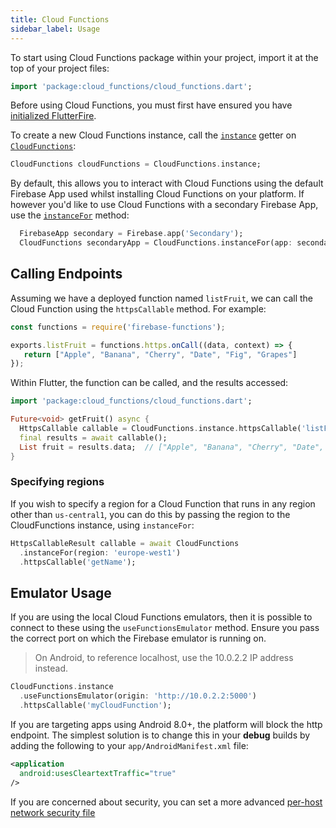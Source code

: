 ```yaml
---
title: Cloud Functions
sidebar_label: Usage
---
```


To start using Cloud Functions package within your project, import it at the top of your project files:

```dart
import 'package:cloud_functions/cloud_functions.dart';
```

Before using Cloud Functions, you must first have ensured you have [initialized FlutterFire](overview#initializing-flutterfire).

To create a new Cloud Functions instance, call the [`instance`](!cloud_functions.CloudFunctions.instance) getter on [`CloudFunctions`](!cloud_functions.CloudFunctions):

```dart
CloudFunctions cloudFunctions = CloudFunctions.instance;
```

By default, this allows you to interact with Cloud Functions using the default Firebase App used whilst installing Cloud Functions on your
platform. If however you'd like to use Cloud Functions with a secondary Firebase App, use the [`instanceFor`](!cloud_functions.CloudFunctions.instanceFor) method:

```dart
  FirebaseApp secondary = Firebase.app('Secondary');
  CloudFunctions secondaryApp = CloudFunctions.instanceFor(app: secondary);
```

## Calling Endpoints

Assuming we have a deployed function named `listFruit`, we can call the Cloud Function using the `httpsCallable` method.
For example:

```javascript title="Deployed Function"
const functions = require('firebase-functions');

exports.listFruit = functions.https.onCall((data, context) => {
   return ["Apple", "Banana", "Cherry", "Date", "Fig", "Grapes"]
});
```

Within Flutter, the function can be called, and the results accessed:

```dart
import 'package:cloud_functions/cloud_functions.dart';

Future<void> getFruit() async {
  HttpsCallable callable = CloudFunctions.instance.httpsCallable('listFruit');
  final results = await callable();
  List fruit = results.data;  // ["Apple", "Banana", "Cherry", "Date", "Fig", "Grapes"]
}
```

### Specifying regions

If you wish to specify a region for a Cloud Function that runs in any region other than `us-central1`, you can do this
by passing the region to the CloudFunctions instance, using `instanceFor`:

```dart highlight={2}
HttpsCallableResult callable = await CloudFunctions
  .instanceFor(region: 'europe-west1')
  .httpsCallable('getName');
```



## Emulator Usage

If you are using the local Cloud Functions emulators, then it is possible to connect to these using the `useFunctionsEmulator` method.
Ensure you pass the correct port on which the Firebase emulator is running on.

> On Android, to reference localhost, use the 10.0.2.2 IP address instead.

```dart
CloudFunctions.instance
  .useFunctionsEmulator(origin: 'http://10.0.2.2:5000')
  .httpsCallable('myCloudFunction');
```

If you are targeting apps using Android 8.0+, the platform will block the http endpoint.  The simplest solution is to change
this in your **debug** builds by adding the following to your `app/AndroidManifest.xml` file:

```xml
<application
  android:usesCleartextTraffic="true"
/>
```

If you are concerned about security, you can set a more advanced [per-host network security file](https://developer.android.com/training/articles/security-config)
